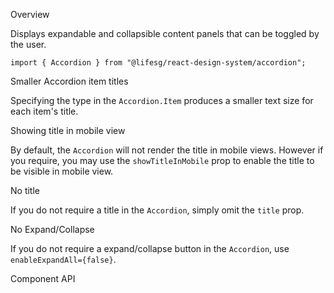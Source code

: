 
<Meta of={AccordionStories} />

<Title>Accordion</Title>

<Secondary>Overview</Secondary>

Displays expandable and collapsible content panels that can be toggled by the user.

```tsx
import { Accordion } from "@lifesg/react-design-system/accordion";
```

<Canvas of={AccordionStories.Default} />

<Heading3>Smaller Accordion item titles</Heading3>

Specifying the type in the `Accordion.Item` produces a smaller text size for each item's title.

<Canvas of={AccordionStories.SmallAccordionItemTitle} />

<Heading3>Showing title in mobile view</Heading3>

By default, the `Accordion` will not render the title in mobile views. However if you require, you may
use the `showTitleInMobile` prop to enable the title to be visible in mobile view.

<Canvas of={AccordionStories.TitleShownInMobile} />

<Heading3>No title</Heading3>

If you do not require a title in the `Accordion`, simply omit the `title` prop.

<Canvas of={AccordionStories.NoTitle} />

<Heading3>No Expand/Collapse</Heading3>

If you do not require a expand/collapse button in the `Accordion`, use `enableExpandAll={false}`.

<Canvas of={AccordionStories.NoExpandCollapse} />

<Secondary>Component API</Secondary>

<PropsTable />
